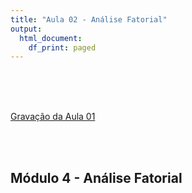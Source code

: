 ```yaml
---
title: "Aula 02 - Análise Fatorial"
output:
  html_document:
    df_print: paged
---
```


<br>
<br>
<br>

[Gravação da Aula 01]()

<br>
<br>


## Módulo 4 - Análise Fatorial